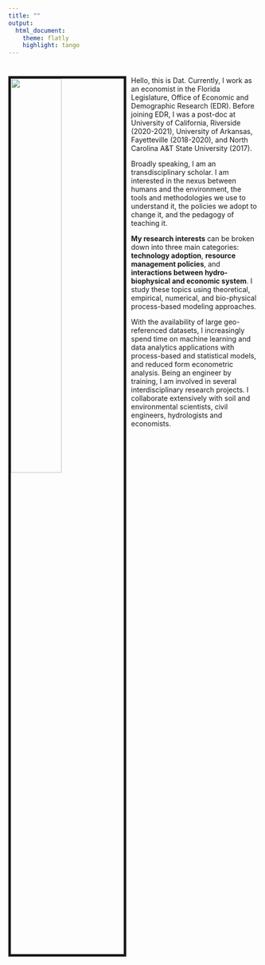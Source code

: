 ```yaml
---
title: ""
output: 
  html_document:
    theme: flatly
    highlight: tango
---
```


#
#
<link rel="stylesheet" href="style.css" type="text/css">

<img src="images/My_profile_pic_resized.jpg" style="width:45%; border:5px solid; margin-right: 10px" align="left">

<!-- <style> -->
<!-- body { -->
<!-- text-align: justify} -->
<!-- </style> -->

<!-- <style> -->
<!-- body { -->
<!-- text-align: justify -->
<!-- font-style: italic; color: black -->
<!-- font-family: times new roman} -->
<!-- </style> -->


Hello, this is Dat. Currently, I work as an economist in the Florida Legislature, Office of Economic and Demographic Research (EDR). Before joining EDR, I was a post-doc at University of California, Riverside (2020-2021), University of Arkansas, Fayetteville (2018-2020), and North Carolina A&T State University (2017).

Broadly speaking, I am an transdisciplinary scholar. I am interested in the nexus between humans and the environment, the tools and methodologies we use to understand it, the policies we adopt to change it, and the pedagogy of teaching it.

**My research interests** can be broken down into three main categories: **technology adoption**, **resource management policies**, and **interactions between hydro-biophysical and economic system**. I study these topics using theoretical, empirical, numerical, and bio-physical process-based modeling approaches. 

With the availability of large geo-referenced datasets, I increasingly spend time on machine learning and data analytics applications with process-based and statistical models, and reduced form econometric analysis. Being an engineer by training, I am involved in several interdisciplinary research projects. I collaborate extensively with soil and environmental scientists, civil engineers, hydrologists and economists.

<!-- #### -->
<!-- #### **Technology Adoption** -->
<!-- ### -->
<!-- ### -->

<!-- ### -->
<!-- #### **Resource Management Policies** -->
<!-- ### -->

<!-- ### -->
<!-- #### **Interactions Between Hydro-Biophysical and Economic System** -->
<!-- ### -->

